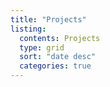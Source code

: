 ```yaml
---
title: "Projects"
listing:
  contents: Projects
  type: grid
  sort: "date desc"
  categories: true
---
```

